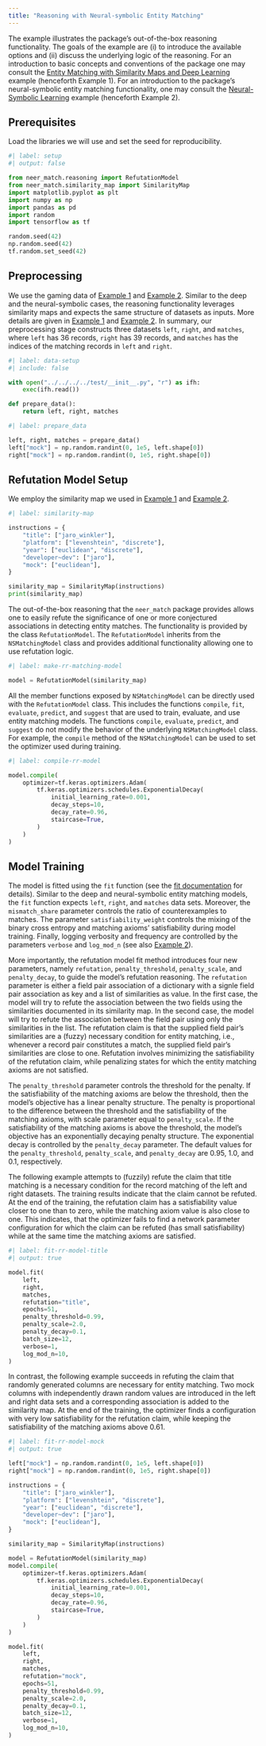 ```yaml
---
title: "Reasoning with Neural-symbolic Entity Matching"
---
```


The example illustrates the package's out-of-the-box reasoning functionality. The goals of the example are (i) to introduce the available options and (ii) discuss the underlying logic of the reasoning. For an introduction to basic concepts and conventions of the package one may consult the [Entity Matching with Similarity Maps and Deep Learning](dl-matching) example (henceforth Example 1). For an introduction to the package's neural-symbolic entity matching functionality, one may consult the [Neural-Symbolic Learning](ns-matching) example (henceforth Example 2).

## Prerequisites
Load the libraries we will use and set the seed for reproducibility.
```python
#| label: setup
#| output: false

from neer_match.reasoning import RefutationModel
from neer_match.similarity_map import SimilarityMap
import matplotlib.pyplot as plt
import numpy as np
import pandas as pd
import random
import tensorflow as tf

random.seed(42)
np.random.seed(42)
tf.random.set_seed(42)
```

## Preprocessing
We use the gaming data of [Example 1](dl-matching) and [Example 2](ns-matching). Similar to the deep and the neural-symbolic cases, the reasoning functionality leverages similarity maps and expects the same structure of datasets as inputs. More details are given in [Example 1](dl-matching) and [Example 2](ns-matching). In summary, our preprocessing stage constructs three datasets `left`, `right`, and `matches`, where `left` has 36 records, `right` has 39 records, and `matches` has the indices of the matching records in `left` and `right`. 

```python
#| label: data-setup
#| include: false

with open("../../../../test/__init__.py", "r") as ifh:
    exec(ifh.read())

def prepare_data():
    return left, right, matches
```

```python
#| label: prepare_data

left, right, matches = prepare_data()
left["mock"] = np.random.randint(0, 1e5, left.shape[0])
right["mock"] = np.random.randint(0, 1e5, right.shape[0])
```

## Refutation Model Setup
We employ the similarity map we used in [Example 1](dl-matching) and [Example 2](ns-matching).

```python
#| label: similarity-map

instructions = {
    "title": ["jaro_winkler"],
    "platform": ["levenshtein", "discrete"],
    "year": ["euclidean", "discrete"],
    "developer~dev": ["jaro"],
    "mock": ["euclidean"],    
}

similarity_map = SimilarityMap(instructions)
print(similarity_map)
```

The out-of-the-box reasoning that the `neer_match` package provides allows one to easily refute the significance of one or more conjectured associations in detecting entity matches. The functionality is provided by the class `RefutationModel`. The `RefutationModel` inherits from the `NSMatchingModel` class and provides additional functionality allowing one to use refutation logic. 

```python
#| label: make-rr-matching-model

model = RefutationModel(similarity_map)
```

All the member functions exposed by `NSMatchingModel` can be directly used with the `RefutationModel` class. This includes the functions `compile`, `fit`, `evaluate`, `predict`, and `suggest` that are used to train, evaluate, and use entity matching models. The functions `compile`, `evaluate`, `predict`, and `suggest` do not modify the behavior of the underlying `NSMatchingModel` class. For example, the `compile` method of the `NSMatchingModel` can be used to set the optimizer used during training.
```python
#| label: compile-rr-model

model.compile(
    optimizer=tf.keras.optimizers.Adam(
        tf.keras.optimizers.schedules.ExponentialDecay(
            initial_learning_rate=0.001,
            decay_steps=10,
            decay_rate=0.96,
            staircase=True,
        )
    )
)
```

## Model Training
The model is fitted using the `fit` function (see the [fit documentation](http://127.0.0.1:8000/reasoning.html#neer_match.reasoning.RefutationModel.fit) for details). Similar to the deep and neural-symbolic entity matching models, the `fit` function expects `left`, `right`, and `matches` data sets. Moreover, the `mismatch_share` parameter controls the ratio of counterexamples to matches. The parameter `satisfiability_weight` controls the mixing of the binary cross entropy and matching axioms' satisfiability during model training. Finally, logging verbosity and frequency are controlled by the parameters `verbose` and `log_mod_n` (see also [Example 2](ns-matching)). 

More importantly, the refutation model fit method introduces four new parameters, namely `refutation`, `penalty_threshold`, `penalty_scale`, and `penalty_decay`, to guide the model's refutation reasoning. The `refutation` parameter is either a field pair association of a dictionary with a signle field pair association as key and a list of similarities as value. In the first case, the model will try to refute the association between the two fields using the similarities documented in its similarity map. In the second case, the model will try to refute the association between the field pair using only the similarities in the list. The refutation claim is that the supplied field pair's similarities are a (fuzzy) necessary condition for entity matching, i.e., whenever a record pair constitutes a match, the supplied field pair's similarities are close to one. Refutation involves minimizing the satisfiability of the refutation claim, while penalizing states for which the entity matching axioms are not satisfied. 

The `penalty_threshold` parameter controls the threshold for the penalty. If the satisfiability of the matching axioms are below the threshold, then the model's objective has a linear penalty structure. The penalty is proportional to the difference between the threshold and the satisfiability of the matching axioms, with scale parameter equal to `penalty_scale`. If the satisfiability of the matching axioms is above the threshold, the model's objective has an exponentially decaying penalty structure. The exponential decay is controlled by the `penalty_decay` parameter. The default values for the `penalty_threshold`, `penalty_scale`, and `penalty_decay` are 0.95, 1.0, and 0.1, respectively.

The following example attempts to (fuzzily) refute the claim that title matching is a necessary condition for the record matching of the left and right datasets. The training results indicate that the claim cannot be refuted. At the end of the training, the refutation claim has a satisfiability value closer to one than to zero, while the matching axiom value is also close to one. This indicates, that the optimizer fails to find a network parameter configuration for which the claim can be refuted (has small satisfiability) while at the same time the matching axioms are satisfied.
```python
#| label: fit-rr-model-title
#| output: true

model.fit(
    left,
    right,
    matches,
    refutation="title",
    epochs=51,
    penalty_threshold=0.99,
    penalty_scale=2.0,
    penalty_decay=0.1,
    batch_size=12,
    verbose=1,
    log_mod_n=10,
)
``` 

In contrast, the following example succeeds in refuting the claim that randomly generated columns are necessary for entity matching. Two mock columns with independently drawn random values are introduced in the left and right data sets and a corresponding association is added to the similarity map. At the end of the training, the optimizer finds a configuration with very low satisfiability for the refutation claim, while keeping the satisfiability of the matching axioms above $0.61$.
```python
#| label: fit-rr-model-mock
#| output: true

left["mock"] = np.random.randint(0, 1e5, left.shape[0])
right["mock"] = np.random.randint(0, 1e5, right.shape[0])

instructions = {
    "title": ["jaro_winkler"],
    "platform": ["levenshtein", "discrete"],
    "year": ["euclidean", "discrete"],
    "developer~dev": ["jaro"],
    "mock": ["euclidean"],
}

similarity_map = SimilarityMap(instructions)

model = RefutationModel(similarity_map)
model.compile(
    optimizer=tf.keras.optimizers.Adam(
        tf.keras.optimizers.schedules.ExponentialDecay(
            initial_learning_rate=0.001,
            decay_steps=10,
            decay_rate=0.96,
            staircase=True,
        )
    )
)

model.fit(
    left,
    right,
    matches,
    refutation="mock",
    epochs=51,
    penalty_threshold=0.99,
    penalty_scale=2.0,
    penalty_decay=0.1,
    batch_size=12,
    verbose=1,
    log_mod_n=10,
)
```
